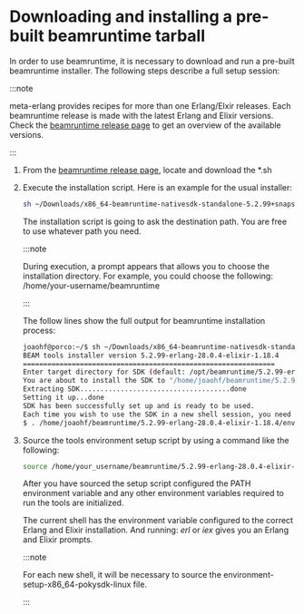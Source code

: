 # Downloading and installing a pre-built beamruntime tarball

In order to use beamruntime, it is necessary to download and run a pre-built beamruntime installer.
The following steps describe a full setup session:

:::note

meta-erlang provides recipes for more than one Erlang/Elxir releases. Each beamruntime release
is made with the latest Erlang and Elixir versions. Check the [beamruntime release page](/beamruntime/releases) to get an
overview of the available versions.

:::

1. From the [beamruntime release page](/beamruntime/releases), locate and download the \*.sh

1. Execute the installation script. Here is an example for the usual
   installer:

   ```bash
   sh ~/Downloads/x86_64-beamruntime-nativesdk-standalone-5.2.99+snapshot-3c1ef0d520273835f89981bb336ce9dd6e23b9fd-glibc-erlang-28.0.4-elixir-1.18.4.sh
   ```

   The installation script is going to ask the destination path. You are free to
   use whatever path you need.

   :::note

   During execution, a prompt appears that allows you to choose the installation
   directory. For example, you could choose the following:
   /home/your-username/beamruntime

   :::

   The follow lines show the full output for beamruntime installation process:

   ```bash
   joaohf@porco:~/$ sh ~/Downloads/x86_64-beamruntime-nativesdk-standalone-5.2.99+snapshot-3c1ef0d520273835f89981bb336ce9dd6e23b9fd-glibc-erlang-28.0.4-elixir-1.18.4.sh
   BEAM tools installer version 5.2.99-erlang-28.0.4-elixir-1.18.4
   ==============================================================
   Enter target directory for SDK (default: /opt/beamruntime/5.2.99-erlang-28.0.4-elixir-1.18.4): /home/joaohf/beamruntime/5.2.99-erlang-28.0.4-elixir-1.18.4
   You are about to install the SDK to "/home/joaohf/beamruntime/5.2.99-erlang-28.0.4-elixir-1.18.4". Proceed [Y/n]?
   Extracting SDK.....................................done
   Setting it up...done
   SDK has been successfully set up and is ready to be used.
   Each time you wish to use the SDK in a new shell session, you need to source the environment setup script e.g.
   $ . /home/joaohf/beamruntime/5.2.99-erlang-28.0.4-elixir-1.18.4/environment-setup-x86_64-pokysdk-linux
   ```

1. Source the tools environment setup script by using a command like the
   following:

   ```bash
   source /home/your_username/beamruntime/5.2.99-erlang-28.0.4-elixir-1.18.4/environment-setup-x86_64-pokysdk-linux
   ```

   After you have sourced the setup script configured the PATH environment variable and any
   other environment variables required to run the tools are initialized.

   The current shell has the environment variable configured to the correct Erlang and
   Elixir installation. And running: _erl_ or _iex_ gives you an Erlang and Elixir
   prompts.

   :::note

   For each new shell, it will be necessary to source the
   environment-setup-x86_64-pokysdk-linux file.

   :::
